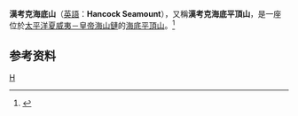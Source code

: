 '''漢考克海底山'''（[[英語|英語]]：'''Hancock Seamount'''），又稱'''漢考克海底平頂山'''，是一座位於[[太平洋|太平洋]][[夏威夷－皇帝海山鏈|夏威夷－皇帝海山鏈]]的[[海底平頂山|海底平頂山]]。<ref>{{Cite web |url=http://www.volcanolive.com/hancock.html |title=Handcock Seamount - John Search |access-date=2015-02-20 |archive-date=2016-03-03 |archive-url=https://web.archive.org/web/20160303174121/http://www.volcanolive.com/hancock.html |dead-url=no }}</ref>

== 参考资料 ==
{{reflist}}

{{Hawaiian volcanism}}

[[Category:死火山|H]]